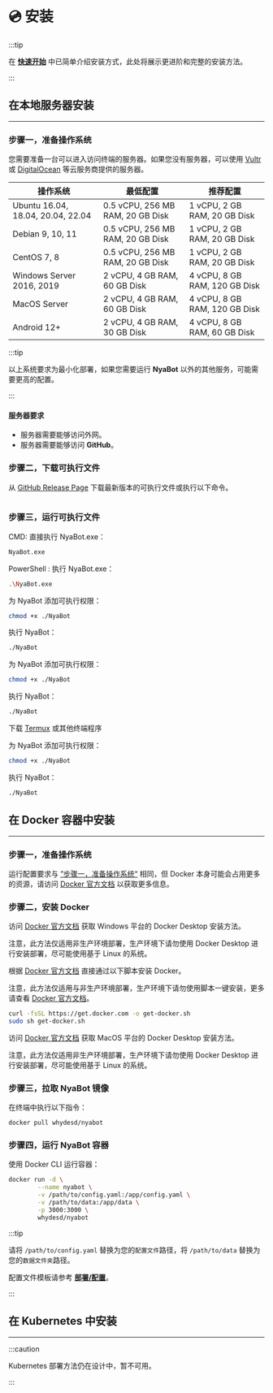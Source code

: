 
# 💿 安装

:::tip

在 **[快速开始](/docs/guide/quick-start)** 中已简单介绍安装方式，此处将展示更进阶和完整的安装方法。

:::

## 在本地服务器安装

-----

### 步骤一，准备操作系统

您需要准备一台可以进入访问终端的服务器。如果您没有服务器，可以使用 [Vultr](https://www.vultr.com/?ref=8677910) 或 [DigitalOcean](https://m.do.co/c/3b9b1b5b5b1d) 等云服务商提供的服务器。

| 操作系统                              | 最低配置                             | 推荐配置                          |
|-----------------------------------|----------------------------------|-------------------------------|
| Ubuntu 16.04, 18.04, 20.04, 22.04 | 0.5 vCPU, 256 MB RAM, 20 GB Disk | 1 vCPU, 2 GB RAM, 20 GB Disk  |
| Debian 9, 10, 11                  | 0.5 vCPU, 256 MB RAM, 20 GB Disk | 1 vCPU, 2 GB RAM, 20 GB Disk  |
| CentOS 7, 8                       | 0.5 vCPU, 256 MB RAM, 20 GB Disk | 1 vCPU, 2 GB RAM, 20 GB Disk  |
| Windows Server 2016, 2019         | 2 vCPU, 4 GB RAM, 60 GB Disk     | 4 vCPU, 8 GB RAM, 120 GB Disk |
| MacOS Server                      | 2 vCPU, 4 GB RAM, 60 GB Disk     | 4 vCPU, 8 GB RAM, 120 GB Disk |
| Android 12+                       | 2 vCPU, 4 GB RAM, 30 GB Disk     | 4 vCPU, 8 GB RAM, 60 GB Disk  |

:::tip

以上系统要求为最小化部署，如果您需要运行 **NyaBot** 以外的其他服务，可能需要更高的配置。

:::

#### 服务器要求

- 服务器需要能够访问外网。
- 服务器需要能够访问 **GitHub**。

### 步骤二，下载可执行文件

<Tabs>
<TabItem value = "可以正常访问 GitHub" label = "可以正常访问 GitHub" default>
<p>从 <a href="https://github.com/Elyart-Network/NyaBot/releases">GitHub Release Page</a> 下载最新版本的可执行文件或执行以下命令。</p>

```bash
```

</TabItem>
<TabItem value = "访问 GitHub 受限制" label = "访问 GitHub 受限制" default>
</TabItem>
</Tabs>

### 步骤三，运行可执行文件

<Tabs>
<TabItem value = "Windows" label = "Windows" default>
<p>CMD: 直接执行 NyaBot.exe：</p>

```bash
NyaBot.exe
```

<p>PowerShell : 执行 NyaBot.exe：</p>

```bash
.\NyaBot.exe
```

</TabItem>
<TabItem value= "Linux" label= "Linux">
<p>为 NyaBot 添加可执行权限：</p>

```bash
chmod +x ./NyaBot
```

<p>执行 NyaBot：</p>

```bash
./NyaBot
```

</TabItem>
<TabItem value= "MacOS" label= "MacOS">
<p>为 NyaBot 添加可执行权限：</p>

```bash
chmod +x ./NyaBot
```

<p>执行 NyaBot：</p>

```bash
./NyaBot
```

</TabItem>
<TabItem value= "Android" label= "Android">
<p>下载 <a href= "https://github.com/termux/termux-app/releases/">Termux</a> 或其他终端程序</p>
<p>为 NyaBot 添加可执行权限：</p>

```bash
chmod +x ./NyaBot
```

<p>执行 NyaBot：</p>

```bash
./NyaBot
```

</TabItem>
</Tabs>

## 在 Docker 容器中安装

-----

### 步骤一，准备操作系统

运行配置要求与 [”步骤一，准备操作系统“](#步骤一准备操作系统) 相同，但 Docker 本身可能会占用更多的资源，请访问 [Docker 官方文档](https://docs.docker.com/get-started/) 以获取更多信息。

### 步骤二，安装 Docker

<Tabs>
<TabItem value = "Windows" label = "Windows" default>
<p>访问 <a href="https://docs.docker.com/desktop/install/windows-install/">Docker 官方文档</a> 获取 Windows 平台的 Docker Desktop 安装方法。</p>
<p>注意，此方法仅适用非生产环境部署，生产环境下请勿使用 Docker Desktop 进行安装部署，尽可能使用基于 Linux 的系统。</p>
</TabItem>
<TabItem value= "Linux" label= "Linux">
<p>根据 <a href="https://docs.docker.com/engine/install/">Docker 官方文档</a> 直接通过以下脚本安装 Docker。</p>
<p>注意，此方法仅适用与非生产环境部署，生产环境下请勿使用脚本一键安装，更多请查看 <a href="https://docs.docker.com/engine/install/">Docker 官方文档</a>。</p>

```bash
curl -fsSL https://get.docker.com -o get-docker.sh
sudo sh get-docker.sh
```

</TabItem>
<TabItem value= "MacOS" label= "MacOS">
<p>访问 <a href="https://docs.docker.com/desktop/install/mac-install/">Docker 官方文档</a> 获取 MacOS 平台的 Docker Desktop 安装方法。</p>
<p>注意，此方法仅适用非生产环境部署，生产环境下请勿使用 Docker Desktop 进行安装部署，尽可能使用基于 Linux 的系统。</p>
</TabItem>
</Tabs>

### 步骤三，拉取 NyaBot 镜像

在终端中执行以下指令：

```bash
docker pull whydesd/nyabot
```

### 步骤四，运行 NyaBot 容器

使用 Docker CLI 运行容器：

```bash
docker run -d \
        --name nyabot \
        -v /path/to/config.yaml:/app/config.yaml \
        -v /path/to/data:/app/data \
        -p 3000:3000 \
        whydesd/nyabot
```

:::tip

请将 `/path/to/config.yaml` 替换为您的`配置文件`路径，将 `/path/to/data` 替换为您的`数据文件夹`路径。

配置文件模板请参考 **[部署/配置](/docs/guide/config)**。

:::

## 在 Kubernetes 中安装

-----

:::caution

Kubernetes 部署方法仍在设计中，暂不可用。

:::